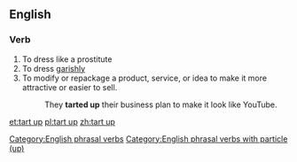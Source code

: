 ==English==
===Verb===
{{infl|en|verb|head=to [[tart]] [[up]]}}
# To dress like a prostitute
# To dress [[garishly]]
# To modify or repackage a product, service, or idea to make it more attractive or easier to sell.
#: They '''tarted up''' their business plan to make it look like YouTube.

[[Category:English phrasal verbs]]
[[Category:English phrasal verbs with particle (up)]]

[[et:tart up]]
[[pl:tart up]]
[[zh:tart up]]
